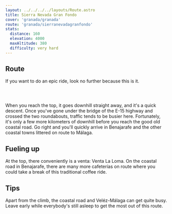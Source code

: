 ```yaml
---
layout: ../../../../layouts/Route.astro
title: Sierra Nevada Gran Fondo
cover: 'granada/granada'
route: 'granada/sierranevadagranfondo'
stats:
  distance: 160
  elevation: 4000
  maxAltitude: 380
  difficulty: very hard
---
```


## Route

If you want to do an epic ride, look no further because this is it.


<img
  src="/routes/granada/sierranevada.png"
  alt=""
  class="mt-4 mb-8"
  height={600}
/>


&nbsp;

When you reach the top, it goes downhill straight away, and it's a quick descent. 
Once you've gone under the bridge of the E-15 highway and crossed the two roundabouts, traffic tends to be busier here. 
Fortunately, it's only a few more kilometers of downhill before you reach the good old coastal road.
Go right and you'll quickly arrive in Benajarafe and the other coastal towns littered on route to Málaga.

## Fueling up

At the top, there conveniently is a venta: Venta La Loma.
On the coastal road in Benajarafe, there are many more cafeterías on route where you could take a break of this traditional coffee ride.

## Tips

Apart from the climb, the coastal road and Veléz-Málaga can get quite busy. Leave early while everybody's still asleep to get the most out of this route.